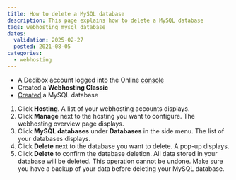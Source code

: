 ```yaml
---
title: How to delete a MySQL database
description: This page explains how to delete a MySQL database
tags: webhosting mysql database
dates:
  validation: 2025-02-27
  posted: 2021-08-05
categories:
  - webhosting
---
```



<WebhostingOnline />

<Requirements />

- A Dedibox account logged into the Online [console](https://console.online.net)
- Created a **Webhosting Classic**
- [Created](/classic-hosting/how-to/create-mysql-database/) a MySQL database

1. Click **Hosting**. A list of your webhosting accounts displays.
2. Click **Manage** next to the hosting you want to configure. The webhosting overview page displays.
3. Click **MySQL databases** under **Databases** in the side menu. The list of your databases displays.
4. Click **Delete** next to the database you want to delete. A pop-up displays.
5. Click **Delete** to confirm the database deletion.
    <Message type="important">
      All data stored in your database will be deleted. This operation cannot be undone. Make sure you have a backup of your data before deleting your MySQL database.
    </Message>



